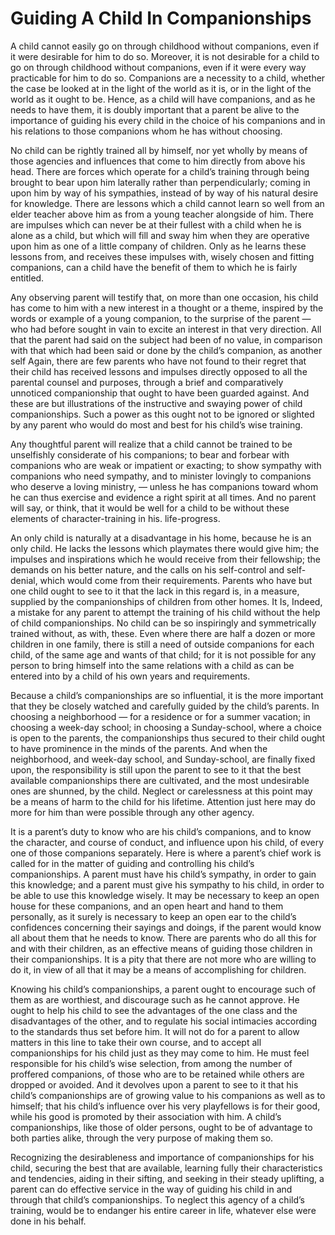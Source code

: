 # Guiding A Child In Companionships

A child cannot easily go on through childhood without companions, even if it were desirable for him to do so. Moreover, it is not desirable for a child to go on through childhood without companions, even if it were every way practicable for him to do so. Companions are a necessity to a child, whether the case be looked at in the light of the world as it is, or in the light of the world as it ought to be. Hence, as a child will have companions, and as he needs to have them, it is doubly important that a parent be alive to the importance of guiding his every child in the choice of his companions and in his relations to those companions whom he has without choosing.

No child can be rightly trained all by himself, nor yet wholly by means of those agencies and influences that come to him directly from above his head. There are forces which operate for a child's training through being brought to bear upon him laterally rather than perpendicularly; coming in upon him by way of his sympathies, instead of by way of his natural desire for knowledge. There are lessons which a child cannot learn so well from an elder teacher above him as from a young teacher alongside of him. There are impulses which can never be at their fullest with a child when he is alone as a child, but which will fill and sway him when they are operative upon him as one of a little company of children. Only as he learns these lessons from, and receives these impulses with, wisely chosen and fitting companions, can a child have the benefit of them to which he is fairly entitled.

Any observing parent will testify that, on more than one occasion, his child has come to him with a new interest in a thought or a theme, inspired by the words or example of a young companion, to the surprise of the parent — who had before sought in vain to excite an interest in that very direction. All that the parent had said on the subject had been of no value, in comparison with that which had been said or done by the child's companion, as another self Again, there are few parents who have not found to their regret that their child has received lessons and impulses directly opposed to all the parental counsel and purposes, through a brief and comparatively unnoticed companionship that ought to have been guarded against. And these are but illustrations of the instructive and swaying power of child companionships. Such a power as this ought not to be ignored or slighted by any parent who would do most and best for his child's wise training.

Any thoughtful parent will realize that a child cannot be trained to be unselfishly considerate of his companions; to bear and forbear with companions who are weak or impatient or exacting; to show sympathy with companions who need sympathy, and to minister lovingly to companions who deserve a loving ministry, — unless he has companions toward whom he can thus exercise and evidence a right spirit at all times. And no parent will say, or think, that it would be well for a child to be without these elements of character-training in his. life-progress.

An only child is naturally at a disadvantage in his home, because he is an only child. He lacks the lessons which playmates there would give him; the impulses and inspirations which he would receive from their fellowship; the demands on his better nature, and the calls on his self-control and self-denial, which would come from their requirements. Parents who have but one child ought to see to it that the lack in this regard is, in a measure, supplied by the companionships of children from other homes. It Is, Indeed, a mistake for any parent to attempt the training of his child without the help of child companionships. No child can be so inspiringly and symmetrically trained without, as with, these. Even where there are half a dozen or more children in one family, there is still a need of outside companions for each child, of the same age and wants of that child; for it is not possible for any person to bring himself into the same relations with a child as can be entered into by a child of his own years and requirements.

Because a child's companionships are so influential, it is the more important that they be closely watched and carefully guided by the child's parents. In choosing a neighborhood — for a residence or for a summer vacation; in choosing a week-day school; in choosing a Sunday-school, where a choice is open to the parents, the companionships thus secured to their child ought to have prominence in the minds of the parents. And when the neighborhood, and week-day school, and Sunday-school, are finally fixed upon, the responsibility is still upon the parent to see to it that the best available companionships there are cultivated, and the most undesirable ones are shunned, by the child. Neglect or carelessness at this point may be a means of harm to the child for his lifetime. Attention just here may do more for him than were possible through any other agency.

It is a parent's duty to know who are his child's companions, and to know the character, and course of conduct, and influence upon his child, of every one of those companions separately. Here is where a parent's chief work is called for in the matter of guiding and controlling his child's companionships. A parent must have his child's sympathy, in order to gain this knowledge; and a parent must give his sympathy to his child, in order to be able to use this knowledge wisely. It may be necessary to keep an open house for these companions, and an open heart and hand to them personally, as it surely is necessary to keep an open ear to the child's confidences concerning their sayings and doings, if the parent would know all about them that he needs to know. There are parents who do all this for and with their children, as an effective means of guiding those children in their companionships. It is a pity that there are not more who are willing to do it, in view of all that it may be a means of accomplishing for children.

Knowing his child's companionships, a parent ought to encourage such of them as are worthiest, and discourage such as he cannot approve. He ought to help his child to see the advantages of the one class and the disadvantages of the other, and to regulate his social intimacies according to the standards thus set before him. It will not do for a parent to allow matters in this line to take their own course, and to accept all companionships for his child just as they may come to him. He must feel responsible for his child's wise selection, from among the number of proffered companions, of those who are to be retained while others are dropped or avoided. And it devolves upon a parent to see to it that his child's companionships are of growing value to his companions as well as to himself; that his child's influence over his very playfellows is for their good, while his good is promoted by their association with him. A child's companionships, like those of older persons, ought to be of advantage to both parties alike, through the very purpose of making them so.

Recognizing the desirableness and importance of companionships for his child, securing the best that are available, learning fully their characteristics and tendencies, aiding in their sifting, and seeking in their steady uplifting, a parent can do effective service in the way of guiding his child in and through that child's companionships. To neglect this agency of a child's training, would be to endanger his entire career in life, whatever else were done in his behalf.